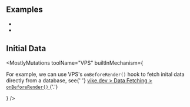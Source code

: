 
## Examples

- <Link href="/examples/vike" />
- <Link href="/examples/react-streaming" />

## Initial Data

<MostlyMutations
  toolName="VPS"
  builtInMechanism={
    <p>
      For example, we can use VPS's <code>onBeforeRender()</code> hook to fetch inital data directly from a database,
      see{' '}
      <a href="https://vike.dev/data-fetching#onbeforerender">
        vike.dev &gt; Data Fetching &gt; <code>onBeforeRender()</code>
      </a>
      {'.'}
    </p>
  }
/>
